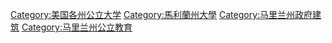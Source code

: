 [[Category:美国各州公立大学|Category:美国各州公立大学]]
[[Category:馬利蘭州大學|Category:馬利蘭州大學]]
[[Category:马里兰州政府建筑|Category:马里兰州政府建筑]]
[[Category:马里兰州公立教育|Category:马里兰州公立教育]]